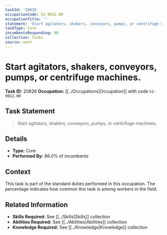 ```yaml
---
taskId: '20826'
occupationCode: 51-9012.00
occupationTitle: ''
statement: 'Start agitators, shakers, conveyors, pumps, or centrifuge machines.'
taskType: Core
incumbentsResponding: 86
collection: Tasks
source: onet
---
```

# Start agitators, shakers, conveyors, pumps, or centrifuge machines.

**Task ID:** 20826
**Occupation:** [[../Occupations|Occupation]] with code `51-9012.00`

## Task Statement

> Start agitators, shakers, conveyors, pumps, or centrifuge machines.

## Details

- **Type:** Core
- **Performed By:** 86.0% of incumbents

## Context

This task is part of the standard duties performed in this occupation. The percentage indicates how common this task is among workers in the field.

## Related Information

- **Skills Required:** See [[../Skills|Skills]] collection
- **Abilities Required:** See [[../Abilities|Abilities]] collection
- **Knowledge Required:** See [[../Knowledge|Knowledge]] collection
